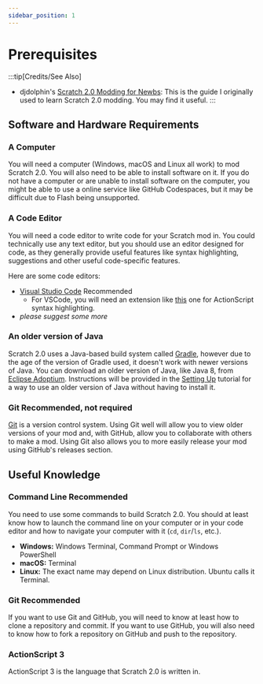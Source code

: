 ```yaml
---
sidebar_position: 1
---
```


# Prerequisites

:::tip[Credits/See Also]
* djdolphin's [Scratch 2.0 Modding for Newbs](https://scratch.mit.edu/discuss/topic/38970/): This is the guide I originally used to learn Scratch 2.0 modding. You may find it useful.
:::

## Software and Hardware Requirements

### A Computer
You will need a computer (Windows, macOS and Linux all work) to mod Scratch 2.0. You will also need to be able to install software on it. If you do not have a computer or are unable to install software on the computer, you might be able to use a online service like GitHub Codespaces, but it may be difficult due to Flash being unsupported.

### A Code Editor
You will need a code editor to write code for your Scratch mod in. You could technically use any text editor, but you should use an editor designed for code, as they generally provide useful features like syntax highlighting, suggestions and other useful code-specific features.

Here are some code editors:
* [Visual Studio Code](https://code.visualstudio.com) <span class="badge badge--primary">Recommended</span>
  * For VSCode, you will need an extension like [this](https://marketplace.visualstudio.com/items?itemName=bowlerhatllc.vscode-as3mxml) one for ActionScript syntax highlighting.
* _please suggest some more_

### An older version of Java
Scratch 2.0 uses a Java-based build system called [Gradle](https://gradle.org/), however due to the age of the version of Gradle used, it doesn't work with newer versions of Java. You can download an older version of Java, like Java 8, from [Eclipse Adoptium](https://adoptium.net/temurin/archive/?version=8). Instructions will be provided in the [Setting Up](./setting-up/index.mdx) tutorial for a way to use an older version of Java without having to install it.

### Git <span class="badge badge--primary">Recommended, not required</span>
[Git](https://git-scm.com) is a version control system. Using Git well will allow you to view older versions of your mod and, with GitHub, allow you to collaborate with others to make a mod. Using Git also allows you to more easily release your mod using GitHub's releases section.

## Useful Knowledge

### Command Line <span class="badge badge--primary">Recommended</span>
You need to use some commands to build Scratch 2.0. You should at least know how to launch the command line on your computer or in your code editor and how to navigate your computer with it (`cd`, `dir`/`ls`, etc.).

* **Windows:** Windows Terminal, Command Prompt or Windows PowerShell
* **macOS:** Terminal
* **Linux:** The exact name may depend on Linux distribution. Ubuntu calls it Terminal.

### Git <span class="badge badge--primary">Recommended</span>
If you want to use Git and GitHub, you will need to know at least how to clone a repository and commit. If you want to use GitHub, you will also need to know how to fork a repository on GitHub and push to the repository.

### ActionScript 3
ActionScript 3 is the language that Scratch 2.0 is written in.